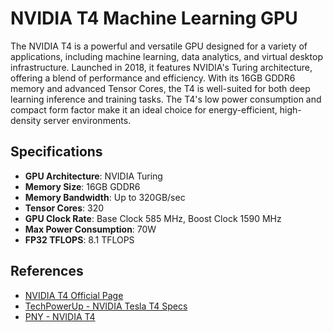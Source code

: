 # NVIDIA T4 Machine Learning GPU

The NVIDIA T4 is a powerful and versatile GPU designed for a variety of applications, including machine learning, data analytics, and virtual desktop infrastructure. Launched in 2018, it features NVIDIA's Turing architecture, offering a blend of performance and efficiency. With its 16GB GDDR6 memory and advanced Tensor Cores, the T4 is well-suited for both deep learning inference and training tasks. The T4's low power consumption and compact form factor make it an ideal choice for energy-efficient, high-density server environments.

## Specifications

- **GPU Architecture**: NVIDIA Turing
- **Memory Size**: 16GB GDDR6
- **Memory Bandwidth**: Up to 320GB/sec
- **Tensor Cores**: 320
- **GPU Clock Rate**: Base Clock 585 MHz, Boost Clock 1590 MHz
- **Max Power Consumption**: 70W
- **FP32 TFLOPS**: 8.1 TFLOPS

## References

- [NVIDIA T4 Official Page](https://www.nvidia.com/en-us/data-center/tesla-t4/)
- [TechPowerUp - NVIDIA Tesla T4 Specs](https://www.techpowerup.com/gpu-specs/tesla-t4.c3316)
- [PNY - NVIDIA T4](https://www.pny.com/nvidia-tesla-t4)
